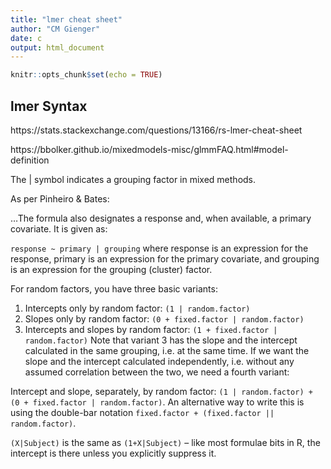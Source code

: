 ```yaml
---
title: "lmer cheat sheet"
author: "CM Gienger"
date: c
output: html_document
---
```


```r
knitr::opts_chunk$set(echo = TRUE)
```

## lmer Syntax

https://stats.stackexchange.com/questions/13166/rs-lmer-cheat-sheet

https://bbolker.github.io/mixedmodels-misc/glmmFAQ.html#model-definition

The | symbol indicates a grouping factor in mixed methods.

As per Pinheiro & Bates:

...The formula also designates a response and, when available, a primary covariate. It is given as:

`response ~ primary | grouping`
where response is an expression for the response, primary is an expression for the primary covariate, and grouping is an expression for the grouping (cluster) factor.

For random factors, you have three basic variants:

1. Intercepts only by random factor: `(1 | random.factor)`
2. Slopes only by random factor: `(0 + fixed.factor | random.factor)`
3. Intercepts and slopes by random factor: `(1 + fixed.factor | random.factor)`
Note that variant 3 has the slope and the intercept calculated in the same grouping, i.e. at the same time. If we want the slope and the intercept calculated independently, i.e. without any assumed correlation between the two, we need a fourth variant:

Intercept and slope, separately, by random factor: `(1 | random.factor) + (0 + fixed.factor | random.factor)`. An alternative way to write this is using the double-bar notation `fixed.factor + (fixed.factor || random.factor)`.

`(X|Subject)` is the same as `(1+X|Subject)` -- like most formulae bits in R, the intercept is there unless you explicitly suppress it.